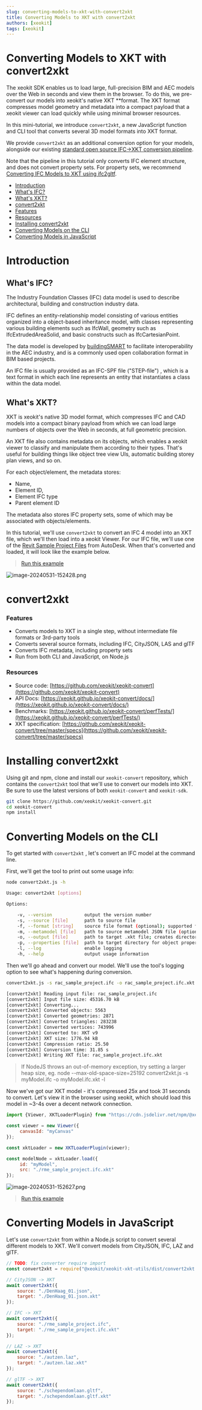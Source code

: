 ```yaml
---
slug: converting-models-to-xkt-with-convert2xkt
title: Converting Models to XKT with convert2xkt
authors: [xeokit]
tags: [xeokit]
---
```


# Converting Models to XKT with convert2xkt

The xeokit SDK enables us to load large, full-precision BIM and AEC models over the Web in seconds and view them in the browser. To do this, we pre-convert our models into xeokit's native XKT \*\*format. The XKT format compresses model geometry and metadata into a compact payload that a xeokit viewer can load quickly while using minimal browser resources.

In this mini-tutorial, we introduce `convert2xkt`, a new JavaScript function and CLI tool that converts several 3D model formats into XKT format.

We provide `convert2xkt` as an additional conversion option for your models, alongside our existing [standard open source IFC→XKT conversion pipeline](https://www.notion.so/c373e48bc4094ff5b6e5c5700ff580ee?pvs=21).

Note that the pipeline in this tutorial only converts IFC element structure, and does not convert property sets. For property sets, we recommend [Converting IFC Models to XKT using ifc2gltf](/blog/converting-ifc-to-xkt-using-ifc2gltfcxconverter).

- [Introduction](#introduction)
-   [What's IFC?](#whats-ifc)
-   [What's XKT?](#whats-xkt)
- [convert2xkt](#convert2xkt)
-   [Features](#features)
-   [Resources](#resources)
- [Installing convert2xkt](#installing-convert2xkt)
- [Converting Models on the CLI](#converting-models-on-the-cli)
- [Converting Models in JavaScript](#converting-models-in-javascript)

# Introduction

## What's IFC?

The Industry Foundation Classes (IFC) data model is used to describe architectural, building and construction industry data.

IFC defines an entity-relationship model consisting of various entities organized into a object-based inheritance model, with classes representing various building elements such as IfcWall, geometry such as IfcExtrudedAreaSolid, and basic constructs such as IfcCartesianPoint.

The data model is developed by [buildingSMART](https://www.buildingsmart.org/) to facilitate interoperability in the AEC industry, and is a commonly used open collaboration format in BIM based projects.

An IFC file is usually provided as an IFC-SPF file ("STEP-file") , which is a text format in which each line represents an entity that instantiates a class within the data model.

## What's XKT?

XKT is xeokit's native 3D model format, which compresses IFC and CAD models into a compact binary payload from which we can load large numbers of objects over the Web in seconds, at full geometric precision.

An XKT file also contains metadata on its objects, which enables a xeokit viewer to classify and manipulate them according to their types. That's useful for building things like object tree view UIs, automatic building storey plan views, and so on.

For each object/element, the metadata stores:

- Name,
- Element ID,
- Element IFC type
- Parent element ID

The metadata also stores IFC property sets, some of which may be associated with objects/elements.

In this tutorial, we'll use `convert2xkt` to convert an IFC 4 model into an XKT file, which we'll then load into a xeokit Viewer. For our IFC file, we'll use one of the [Revit Sample Project Files](https://knowledge.autodesk.com/support/revit/getting-started/caas/CloudHelp/cloudhelp/2020/ENU/Revit-GetStarted/files/GUID-61EF2F22-3A1F-4317-B925-1E85F138BE88-htm.html) from AutoDesk. When that's converted and loaded, it will look like the example below.


> [Run this example](https://xeokit.github.io/xeokit-sdk/examples/#BIMOffline_XKT_RevitSamples_RAC)

![image-20240531-152428.png](./attachments/image-20240531-152428.png)

# convert2xkt

### Features

- Converts models to XKT in a single step, without intermediate file formats or 3rd-party tools
- Converts several source formats, including IFC, CityJSON, LAS and glTF
- Converts IFC metadata, including property sets
- Run from both CLI and JavaScript, on Node.js

### Resources

- Source code: [https://github.com/xeokit/xeokit-convert](https://github.com/xeokit/xeokit-convert)
- API Docs: [https://xeokit.github.io/xeokit-convert/docs/](https://xeokit.github.io/xeokit-convert/docs/)
- Benchmarks: [https://xeokit.github.io/xeokit-convert/perfTests/](https://xeokit.github.io/xeokit-convert/perfTests/)
- XKT specification: [https://github.com/xeokit/xeokit-convert/tree/master/specs](https://github.com/xeokit/xeokit-convert/tree/master/specs)

# Installing convert2xkt

Using git and npm, clone and install our `xeokit-convert` repository, which contains the `convert2xkt` tool that we'll use to convert our models into XKT. Be sure to use the latest versions of both `xeokit-convert` and `xeokit-sdk`.

```bash
git clone https://github.com/xeokit/xeokit-convert.git
cd xeokit-convert
npm install
```

# Converting Models on the CLI

To get started with `convert2xkt` , let's convert an IFC model at the command line.

First, we'll get the tool to print out some usage info:

```bash
node convert2xkt.js -h

Usage: convert2xkt [options]

Options:

    -v, --version            output the version number
    -s, --source [file]      path to source file
    -f, --format [string]    source file format (optional); supported formats are gltf, ifc, laz, las, pcd, ply, stl and cityjson
    -m, --metamodel [file]   path to source metamodel JSON file (optional)
    -o, --output [file]      path to target .xkt file; creates directories on path automatically if not existing
    -p, --properties [file]  path to target directory for object property files; creates directories on path automatically if not existing
    -l, --log                enable logging
    -h, --help               output usage information
```

Then we'll go ahead and convert our model. We'll use the tool's logging option to see what's happening during conversion.

```bash
convert2xkt.js -s rac_sample_project.ifc -o rac_sample_project.ifc.xkt -l

[convert2xkt] Reading input file: rac_sample_project.ifc
[convert2xkt] Input file size: 45316.70 kB
[convert2xkt] Converting...
[convert2xkt] Converted objects: 5563
[convert2xkt] Converted geometries: 2871
[convert2xkt] Converted triangles: 283238
[convert2xkt] Converted vertices: 743996
[convert2xkt] Converted to: XKT v9
[convert2xkt] XKT size: 1776.94 kB
[convert2xkt] Compression ratio: 25.50
[convert2xkt] Conversion time: 31.85 s
[convert2xkt] Writing XKT file: rac_sample_project.ifc.xkt
```


> If NodeJS throws an out-of-memory exception, try setting a larger heap size, eg. node --max-old-space-size=25192 convert2xkt.js -s myModel.ifc -o myModel.ifc.xkt -l

Now we've got our XKT model - it's compressed 25x and took 31 seconds to convert. Let's view it in the browser using xeokit, which should load this model in ~3-4s over a decent network connection.

```js
import {Viewer, XKTLoaderPlugin} from "https://cdn.jsdelivr.net/npm/@xeokit/xeokit-sdk/dist/xeokit-sdk.es.min.js";

const viewer = new Viewer({
     canvasId: "myCanvas"
});

const xktLoader = new XKTLoaderPlugin(viewer);

const modelNode = xktLoader.load({
     id: "myModel",
     src: "./rme_sample_project.ifc.xkt"
});
```

![image-20240531-152627.png](./attachments/image-20240531-152627.png)


> [Run this example](https://xeokit.github.io/xeokit-sdk/examples/#BIMOffline_XKT_RevitSamples_RAC)

# Converting Models in JavaScript

Let's use `convert2xkt` from within a Node.js script to convert several different models to XKT. We'll convert models from CityJSON, IFC, LAZ and glTF.

```js
// TODO: fix converter require import
const convert2xkt = require("@xeokit/xeokit-xkt-utils/dist/convert2xkt.cjs.js");

// CityJSON -> XKT
await convert2xkt({
    source: "./DenHaag_01.json",
    target: "./DenHaag_01.json.xkt"
});

// IFC -> XKT
await convert2xkt({
    source: "./rme_sample_project.ifc",
    target: "./rme_sample_project.ifc.xkt"
});

// LAZ -> XKT
await convert2xkt({
    source: "./autzen.laz",
    target: "./autzen.laz.xkt"
});

// glTF -> XKT
await convert2xkt({
    source: "./schependomlaan.gltf",
    target: "./schependomlaan.gltf.xkt"
});
```
